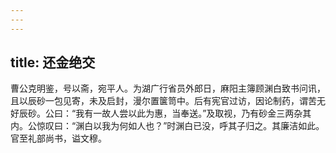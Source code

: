 ```yaml
---
---
---
```

title: 还金绝交
---




曹公克明鉴，号以斋，宛平人。为湖广行省员外郎日，麻阳主簿顾渊白致书问讯，且以辰砂一包见寄，未及启封，漫尔置箧笥中。后有宪官过访，因论制药，谓苦无好辰砂。公曰：“我有一故人尝以此为惠，当奉送。”及取视，乃有砂金三两杂其内。公惊叹曰：“渊白以我为何如人也？”时渊白已没，呼其子归之。其廉洁如此。官至礼部尚书，谥文穆。